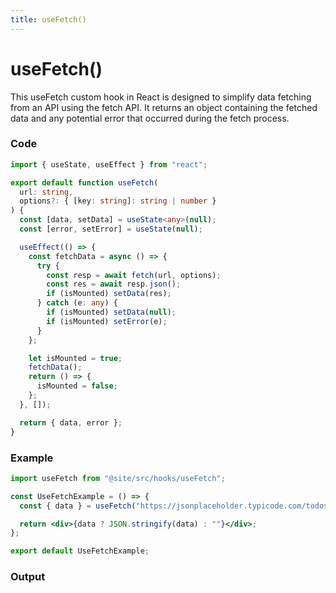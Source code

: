 ```yaml
---
title: useFetch()
---
```



# useFetch()

This useFetch custom hook in React is designed to simplify data fetching from an API using the fetch API. It returns an object containing the fetched data and any potential error that occurred during the fetch process.

### Code

```ts title="useFetch.ts"
import { useState, useEffect } from "react";

export default function useFetch(
  url: string,
  options?: { [key: string]: string | number }
) {
  const [data, setData] = useState<any>(null);
  const [error, setError] = useState(null);

  useEffect(() => {
    const fetchData = async () => {
      try {
        const resp = await fetch(url, options);
        const res = await resp.json();
        if (isMounted) setData(res);
      } catch (e: any) {
        if (isMounted) setData(null);
        if (isMounted) setError(e);
      }
    };

    let isMounted = true;
    fetchData();
    return () => {
      isMounted = false;
    };
  }, []);

  return { data, error };
}
```

### Example

```jsx
import useFetch from "@site/src/hooks/useFetch";

const UseFetchExample = () => {
  const { data } = useFetch("https://jsonplaceholder.typicode.com/todos/1");

  return <div>{data ? JSON.stringify(data) : ""}</div>;
};

export default UseFetchExample;
```

### Output

<UseFetchExample />
